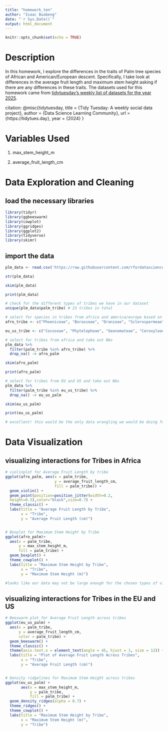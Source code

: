 ```yaml
---
title: "homework_ten"
author: "Isaac Buabeng"
date: "`r Sys.Date()`"
output: html_document
---
```


```r
knitr::opts_chunk$set(echo = TRUE)
```


# Description
In this homework, I explore the differences in the traits of Palm tree species of African and American/European descent. Specifically, I take look at differences in the average fruit length and maximum stem height asking if there are any differences in these traits. The datasets used for this homework came from [tidytuesday's weekly list of datasets for the year 2025](https://github.com/rfordatascience/tidytuesday/blob/main/data/2025/2025-03-18/readme.md).

citation: 
  @misc{tidytuesday, 
    title = {Tidy Tuesday: A weekly social data project}, 
    author = {Data Science Learning Community}, 
    url = {https://tidytues.day}, 
    year = {2024} 
  }



# Variables Used

1. max_stem_height_m 

2. average_fruit_length_cm



# Data Exploration and Cleaning
## load the necessary libraries
```r
library(tidyr)
library(ggbeeswarm)
library(cowplot)
library(ggridges)
library(ggplot2)
library(tidyverse)
library(skimr)
```


## import the data
```r
plm_data <- read.csv('https://raw.githubusercontent.com/rfordatascience/tidytuesday/main/data/2025/2025-03-18/palmtrees.csv')

str(plm_data)

skim(plm_data) 

print(plm_data)

# check for the different types of tribes we have in our dataset
unique(plm_data$palm_tribe) # 23 tribes in total

# select for species in tribes from africa and america/europe based on (Baker & Dransfield, 2016 and Eiserhardt et al., 2011) 
afro_tribe <- c("Phoeniceae", "Borasseae", "Oranieae", "Sclerospermeae", "Pelagodoxeae", "Podococceae")

eu_us_tribe <- c("Cocoseae", "Phytelepheae", "Geonomateae", "Ceroxyleae", "Chamaedoreeae", "Cryosophileae", "Trachycarpeae", "Irarteeae", "Lepidocaryeae", "Euterpeae", "Eugeissoneae", "Leopoldinieae", "Manicarieae", "Reinhardtieae", "Roystoneeae", "Sabaleae", "Cyclosphatheae")

# select for tribes from africa and take out NAs
plm_data %>%
  filter(palm_tribe %in% afro_tribe) %>%
  drop_na() -> afro_palm 

skim(afro_palm)

print(afro_palm)

# select for tribes from EU and US and take out NAs
plm_data %>% 
  filter(palm_tribe %in% eu_us_tribe) %>%
  drop_na() -> eu_us_palm 

skim(eu_us_palm)

print(eu_us_palm)

# excellent! this would be the only data wrangling we would be doing for now. 
```



# Data Visualization
## visualizing interactions for Tribes in Africa 
```r
# violinplot for Average Fruit Length by tribe
ggplot(afro_palm, aes(x = palm_tribe, 
                      y = average_fruit_length_cm, 
                      fill = palm_tribe)) +
  geom_violin() +
  geom_point(position=position_jitter(width=0.2,
  height=0.3),color="black",size=0.7) +
  theme_classic() +
  labs(title = "Average Fruit Length by Tribe", 
       x = "Tribe", 
       y = "Average Fruit Length (cm)")


# Boxplot for Maximum Stem Height by Tribe
ggplot(afro_palm)+ 
  aes(x = palm_tribe, 
      y = max_stem_height_m, 
      fill = palm_tribe) +
  geom_boxplot() +
  theme_cowplot() +
  labs(title = "Maximum Stem Height by Tribe", 
       x = "Tribe", 
       y = "Maximum Stem Height (m)")

#looks like our data may not be large enough for the chosen types of visualizations. I am going to use a regular boxplot and a violin plot. 
```



## visualizing interactions for Tribes in the EU and US
```r
# Beeswarm plot for Average Fruit Length across tribes
ggplot(eu_us_palm) +
  aes(x = palm_tribe, 
      y = average_fruit_length_cm, 
      color = palm_tribe) +
  geom_beeswarm() +
  theme_classic() +
  theme(axis.text.x = element_text(angle = 45, hjust = 1, size = 12)) +
  labs(title = "Plot of Average Fruit Length Across Tribes",
       x = "Tribe",
       y = "Average Fruit Length (cm)")


# Density ridgelines for Maximum Stem Height across tribes
ggplot(eu_us_palm) +
       aes(x = max_stem_height_m, 
           y = palm_tribe, 
           fill = palm_tribe) +
  geom_density_ridges(alpha = 0.7) +
  theme_ridges() +
  theme_cowplot() +
  labs(title = "Maximum Stem Height by Tribe", 
       x = "Maximum Stem Height (m)", 
       y = "Tribe")
```

